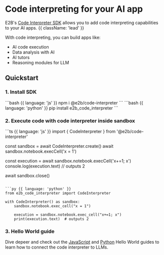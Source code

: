 
<HeroPattern />

# Code interpreting for your AI app
E2B's [Code Interpreter SDK](https://github.com/e2b-dev/code-interpreter) allows you to add code interpreting capabilities to your AI apps. {{ className: 'lead' }}

With code interpreting, you can build apps like:
- AI code execution
- Data analysis with AI
- AI tutors
- Reasoning modules for LLM

## Quickstart

### 1. Install SDK
<CodeGroup isRunnable={false}>
```bash {{ language: 'js' }}
npm i @e2b/code-interpreter
```
```bash {{ language: 'python' }}
pip install e2b_code_interpreter
```
</CodeGroup>

### 2. Execute code with code interpreter inside sandbox
<CodeGroup isRunnable={false}>
```ts {{ language: 'js' }}
import { CodeInterpreter } from '@e2b/code-interpreter'

const sandbox = await CodeInterpreter.create()
await sandbox.notebook.execCell('x = 1')

const execution = await sandbox.notebook.execCell('x+=1; x')
console.log(execution.text)  // outputs 2

await sandbox.close()
```

```py {{ language: 'python' }}
from e2b_code_interpreter import CodeInterpreter

with CodeInterpreter() as sandbox:
    sandbox.notebook.exec_cell("x = 1")

    execution = sandbox.notebook.exec_cell("x+=1; x")
    print(execution.text)  # outputs 2
```
</CodeGroup>

### 3. Hello World guide
Dive depeer and check out the [JavaScript](/hello-world/js) and [Python](/hello-world/py) Hello World guides to learn how to connect the code interpreter to LLMs.
